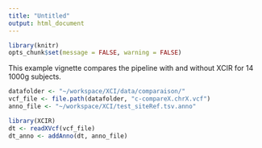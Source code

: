 ```yaml
---
title: "Untitled"
output: html_document
---
```



```r
library(knitr)
opts_chunk$set(message = FALSE, warning = FALSE)
```

This example vignette compares the pipeline with and without XCIR for 14 1000g 
subjects.
```r
datafolder <- "~/workspace/XCI/data/comparaison/"
vcf_file <- file.path(datafolder, "c-compareX.chrX.vcf")
anno_file <- "~/workspace/XCI/test_siteRef.tsv.anno"
```
```r
library(XCIR)
dt <- readXVcf(vcf_file)
dt_anno <- addAnno(dt, anno_file)
```
